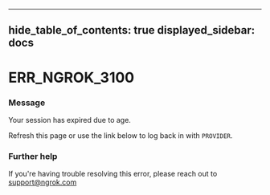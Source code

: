 

---
hide_table_of_contents: true
displayed_sidebar: docs
---


# ERR_NGROK_3100

### Message
Your session has expired due to age.

Refresh this page or use the link below to log back in with `PROVIDER`.

<ErrorDetails error="err_ngrok_3100" />



### Further help
If you're having trouble resolving this error, please reach out to [support@ngrok.com](mailto:support@ngrok.com?subject=Help%20with%20ERR_NGROK_3100)

